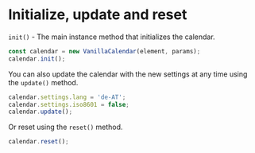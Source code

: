 # Initialize, update and reset

`init()` - The main instance method that initializes the calendar.

```js
const calendar = new VanillaCalendar(element, params);
calendar.init();
```

You can also update the calendar with the new settings at any time using the `update()` method.

```js
calendar.settings.lang = 'de-AT';
calendar.settings.iso8601 = false;
calendar.update();
```

Or reset using the `reset()` method.

```js
calendar.reset();
```
